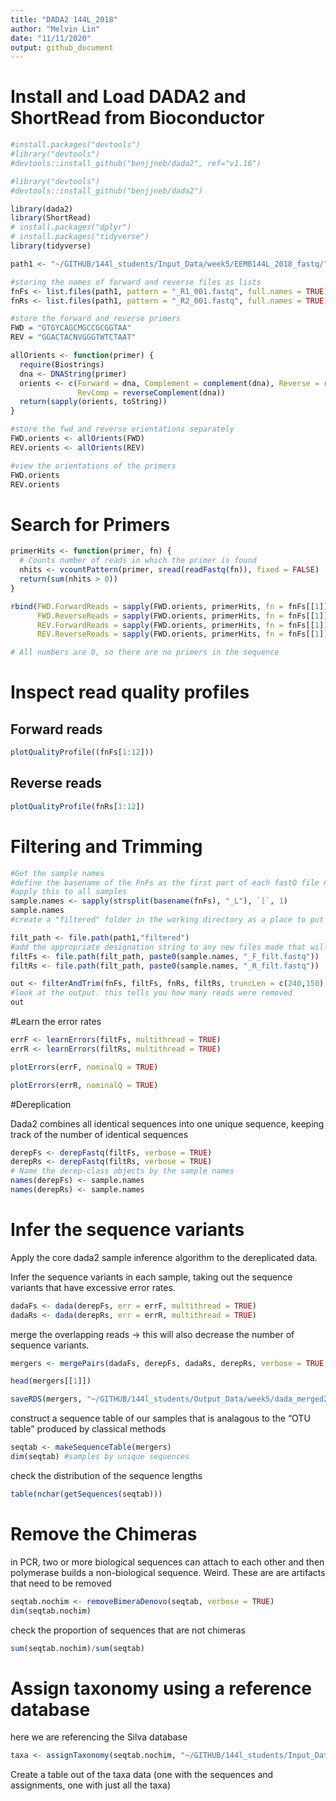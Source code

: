 ```yaml
---
title: "DADA2 144L_2018"
author: "Melvin Lin"
date: "11/11/2020"
output: github_document
---
```


# Install and Load DADA2 and ShortRead from Bioconductor 
```r
#install.packages("devtools")
#library("devtools")
#devtools::install_github("benjjneb/dada2", ref="v1.16")
```

```r
#library("devtools")
#devtools::install_github("benjjneb/dada2")
```

```r
library(dada2)
library(ShortRead)
# install.packages("dplyr")
# install.packages("tidyverse")
library(tidyverse)
```

```r
path1 <- "~/GITHUB/144l_students/Input_Data/week5/EEMB144L_2018_fastq/"

#storing the names of forward and reverse files as lists
fnFs <- list.files(path1, pattern = "_R1_001.fastq", full.names = TRUE)
fnRs <- list.files(path1, pattern = "_R2_001.fastq", full.names = TRUE)

```

```r
#store the forward and reverse primers
FWD = "GTGYCAGCMGCCGCGGTAA"
REV = "GGACTACNVGGGTWTCTAAT"

allOrients <- function(primer) {
  require(Biostrings)
  dna <- DNAString(primer)
  orients <- c(Forward = dna, Complement = complement(dna), Reverse = reverse(dna),
               RevComp = reverseComplement(dna))
  return(sapply(orients, toString))
}

#store the fwd and reverse orientations separately 
FWD.orients <- allOrients(FWD)
REV.orients <- allOrients(REV)

#view the orientations of the primers
FWD.orients
REV.orients
```

# Search for Primers

```r
primerHits <- function(primer, fn) {
  # Counts number of reads in which the primer is found
  nhits <- vcountPattern(primer, sread(readFastq(fn)), fixed = FALSE)
  return(sum(nhits > 0))
}

rbind(FWD.ForwardReads = sapply(FWD.orients, primerHits, fn = fnFs[[1]]),
      FWD.ReverseReads = sapply(FWD.orients, primerHits, fn = fnFs[[1]]),
      REV.ForwardReads = sapply(FWD.orients, primerHits, fn = fnFs[[1]]),
      REV.ReverseReads = sapply(FWD.orients, primerHits, fn = fnFs[[1]]))

# All numbers are 0, so there are no primers in the sequence
```

# Inspect read quality profiles

## Forward reads

```r
plotQualityProfile((fnFs[1:12]))
```

## Reverse reads
```r
plotQualityProfile(fnRs[1:12])
```

# Filtering and Trimming
```r
#Get the sample names
#define the basename of the FnFs as the first part of each fastQ file name until "_L"
#apply this to all samples
sample.names <- sapply(strsplit(basename(fnFs), "_L"), `[`, 1)
sample.names
#create a "filtered" folder in the working directory as a place to put all new filtered fastQ files

filt_path <- file.path(path1,"filtered")
#add the appropriate designation string to any new files made that will be put into the "filtered" folder
filtFs <- file.path(filt_path, paste0(sample.names, "_F_filt.fastq"))
filtRs <- file.path(filt_path, paste0(sample.names, "_R_filt.fastq"))
```

```r
out <- filterAndTrim(fnFs, filtFs, fnRs, filtRs, truncLen = c(240,150), maxN = 0, maxEE = c(2,2), truncQ = 2, rm.phix = TRUE, compress = TRUE)
#look at the output. this tells you how many reads were removed
out
```

#Learn the error rates

```r
errF <- learnErrors(filtFs, multithread = TRUE)
errR <- learnErrors(filtRs, multithread = TRUE)
```

```r
plotErrors(errF, nominalQ = TRUE)

```

```r
plotErrors(errR, nominalQ = TRUE)

```

#Dereplication

Dada2 combines all identical sequences into one unique sequence, keeping track of the number of identical sequences

```r
derepFs <- derepFastq(filtFs, verbose = TRUE)
derepRs <- derepFastq(filtRs, verbose = TRUE)
# Name the derep-class objects by the sample names
names(derepFs) <- sample.names
names(derepRs) <- sample.names
```
# Infer the sequence variants
Apply the core dada2 sample inference algorithm to the dereplicated data.

Infer the sequence variants in each sample, taking out the sequence variants that have excessive error rates.

```r
dadaFs <- dada(derepFs, err = errF, multithread = TRUE)
dadaRs <- dada(derepRs, err = errR, multithread = TRUE)
```

merge the overlapping reads -> this will also decrease the number of sequence variants.

```r
mergers <- mergePairs(dadaFs, derepFs, dadaRs, derepRs, verbose = TRUE, trimOverhang = T)
```

```r
head(mergers[[1]])
```

```r
saveRDS(mergers, "~/GITHUB/144l_students/Output_Data/week5/dada_merged2.rds")
```

construct a sequence table of our samples that is analagous to the "OTU table" produced by classical methods
```r
seqtab <- makeSequenceTable(mergers)
dim(seqtab) #samples by unique sequences
```

check the distribution of the sequence lengths

```r
table(nchar(getSequences(seqtab)))
```

# Remove the Chimeras

in PCR, two or more biological sequences can attach to each other and then polymerase builds a non-biological sequence. Weird. These are are artifacts that need to be removed

```r
seqtab.nochim <- removeBimeraDenovo(seqtab, verbose = TRUE)
dim(seqtab.nochim)
```

check the proportion of sequences that are not chimeras

```r
sum(seqtab.nochim)/sum(seqtab)
```

# Assign taxonomy using a reference database

here we are referencing the Silva database

```r
taxa <- assignTaxonomy(seqtab.nochim, "~/GITHUB/144l_students/Input_Data/week5/Reference_Database/silva_nr_v138_train_set.fa", multithread = TRUE)
```

Create a table out of the taxa data (one with the sequences and assignments, one with just all the taxa)



